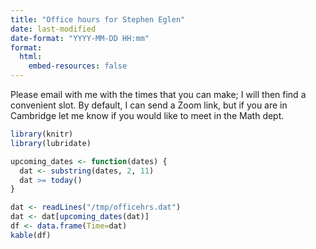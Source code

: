 ```yaml
---
title: "Office hours for Stephen Eglen"
date: last-modified
date-format: "YYYY-MM-DD HH:mm"
format:
  html:
    embed-resources: false
---
```


Please email with me with the times that you can make; I will then
find a convenient slot.  By default, I can send a Zoom link, but if
you are in Cambridge let me know if you would like to meet in the Math
dept.



```r
library(knitr)
library(lubridate)
```


```r
upcoming_dates <- function(dates) {
  dat <- substring(dates, 2, 11)
  dat >= today() 
}
```

```r
dat <- readLines("/tmp/officehrs.dat")
dat <- dat[upcoming_dates(dat)]
df <- data.frame(Time=dat)
kable(df)
```


<!-- 

Would be nice to automate this somehow so if the org file is changed, 
then the html is automatically updated.

-->





